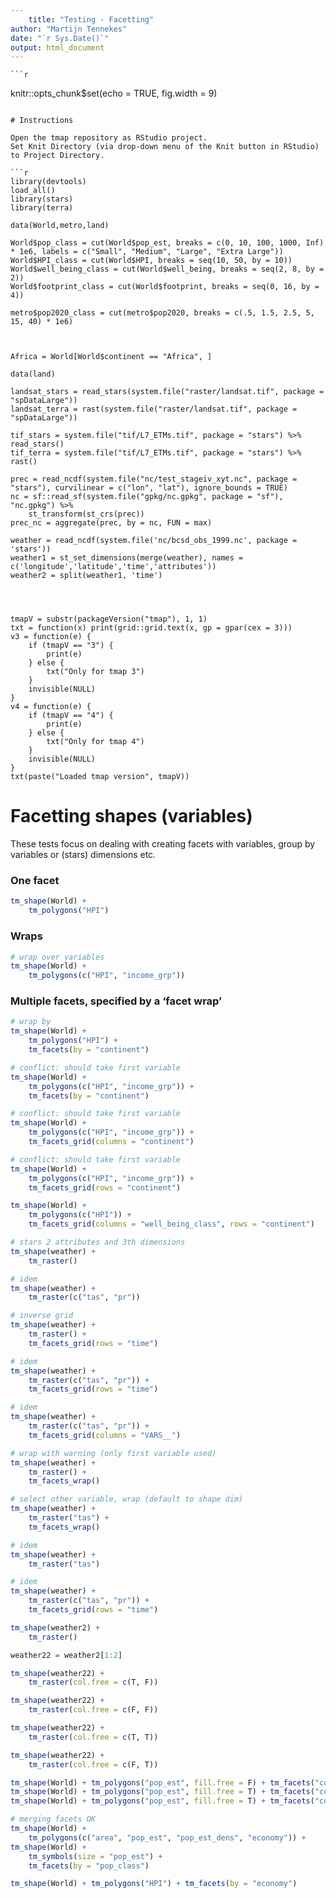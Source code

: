 ```yaml
---
	title: "Testing - Facetting"
author: "Martijn Tennekes"
date: "`r Sys.Date()`"
output: html_document
---
```

	
	```r
knitr::opts_chunk$set(echo = TRUE, fig.width = 9)
```

# Instructions

Open the tmap repository as RStudio project.
Set Knit Directory (via drop-down menu of the Knit button in RStudio) to Project Directory.

```r
library(devtools)
load_all()
library(stars)
library(terra)

data(World,metro,land)

World$pop_class = cut(World$pop_est, breaks = c(0, 10, 100, 1000, Inf) * 1e6, labels = c("Small", "Medium", "Large", "Extra Large"))					   
World$HPI_class = cut(World$HPI, breaks = seq(10, 50, by = 10))
World$well_being_class = cut(World$well_being, breaks = seq(2, 8, by = 2))
World$footprint_class = cut(World$footprint, breaks = seq(0, 16, by = 4))

metro$pop2020_class = cut(metro$pop2020, breaks = c(.5, 1.5, 2.5, 5, 15, 40) * 1e6)



Africa = World[World$continent == "Africa", ]

data(land)

landsat_stars = read_stars(system.file("raster/landsat.tif", package = "spDataLarge"))
landsat_terra = rast(system.file("raster/landsat.tif", package = "spDataLarge"))

tif_stars = system.file("tif/L7_ETMs.tif", package = "stars") %>% read_stars()
tif_terra = system.file("tif/L7_ETMs.tif", package = "stars") %>% rast()

prec = read_ncdf(system.file("nc/test_stageiv_xyt.nc", package = "stars"), curvilinear = c("lon", "lat"), ignore_bounds = TRUE)
nc = sf::read_sf(system.file("gpkg/nc.gpkg", package = "sf"), "nc.gpkg") %>%
	st_transform(st_crs(prec))
prec_nc = aggregate(prec, by = nc, FUN = max)

weather = read_ncdf(system.file('nc/bcsd_obs_1999.nc', package = 'stars'))
weather1 = st_set_dimensions(merge(weather), names = c('longitude','latitude','time','attributes'))
weather2 = split(weather1, 'time')




tmapV = substr(packageVersion("tmap"), 1, 1)
txt = function(x) print(grid::grid.text(x, gp = gpar(cex = 3)))
v3 = function(e) {
	if (tmapV == "3") {
		print(e)
	} else {
		txt("Only for tmap 3")
	}
	invisible(NULL)
}
v4 = function(e) {
	if (tmapV == "4") {
		print(e)
	} else {
		txt("Only for tmap 4")
	}
	invisible(NULL)
}
txt(paste("Loaded tmap version", tmapV))
```

# Facetting shapes (variables)

These tests focus on dealing with creating facets with variables, group by variables or (stars) dimensions etc.

### One facet

```r
tm_shape(World) +
	tm_polygons("HPI")
```


### Wraps

```r
# wrap over variables
tm_shape(World) +
	tm_polygons(c("HPI", "income_grp"))
```

### Multiple facets, specified by a 'facet wrap'

```r
# wrap by
tm_shape(World) +
	tm_polygons("HPI") +
	tm_facets(by = "continent")
```

```r
# conflict: should take first variable
tm_shape(World) +
	tm_polygons(c("HPI", "income_grp")) +
	tm_facets(by = "continent")
```

```r
# conflict: should take first variable
tm_shape(World) +
	tm_polygons(c("HPI", "income_grp")) +
	tm_facets_grid(columns = "continent")
```

```r
# conflict: should take first variable
tm_shape(World) +
	tm_polygons(c("HPI", "income_grp")) +
	tm_facets_grid(rows = "continent")
```

```r
tm_shape(World) +
	tm_polygons(c("HPI")) +
	tm_facets_grid(columns = "well_being_class", rows = "continent")
```

```r
# stars 2 attributes and 3th dimensions
tm_shape(weather) +
	tm_raster()
```

```r
# idem
tm_shape(weather) +
	tm_raster(c("tas", "pr"))
```


```r
# inverse grid
tm_shape(weather) +
	tm_raster() +
	tm_facets_grid(rows = "time")
```

```r
# idem
tm_shape(weather) +
	tm_raster(c("tas", "pr")) +
	tm_facets_grid(rows = "time")
```

```r
# idem
tm_shape(weather) +
	tm_raster(c("tas", "pr")) +
	tm_facets_grid(columns = "VARS__")
```


```r
# wrap with warning (only first variable used)
tm_shape(weather) +
	tm_raster() +
	tm_facets_wrap()
```

```r
# select other variable, wrap (default to shape dim)
tm_shape(weather) +
	tm_raster("tas") +
	tm_facets_wrap()
```


```r
# idem
tm_shape(weather) +
	tm_raster("tas")
```





```r
# idem
tm_shape(weather) +
	tm_raster(c("tas", "pr")) +
	tm_facets_grid(rows = "time")
```


```r
tm_shape(weather2) +
	tm_raster()
```

```r
weather22 = weather2[1:2]

tm_shape(weather22) +
	tm_raster(col.free = c(T, F))

tm_shape(weather22) +
	tm_raster(col.free = c(F, F))

tm_shape(weather22) +
	tm_raster(col.free = c(T, T))

tm_shape(weather22) +
	tm_raster(col.free = c(F, T))


```


```r
tm_shape(World) + tm_polygons("pop_est", fill.free = F) + tm_facets("continent")
tm_shape(World) + tm_polygons("pop_est", fill.free = T) + tm_facets("continent")
tm_shape(World) + tm_polygons("pop_est", fill.free = T) + tm_facets("continent", nrows = 1)
```


```r
# merging facets OK
tm_shape(World) +
	tm_polygons(c("area", "pop_est", "pop_est_dens", "economy")) +
tm_shape(World) +
	tm_symbols(size = "pop_est") +
	tm_facets(by = "pop_class")
```


```r
tm_shape(World) + tm_polygons("HPI") + tm_facets(by = "economy")
```
